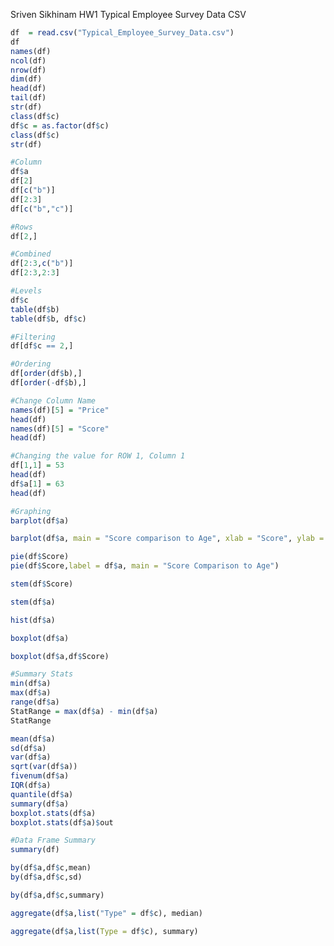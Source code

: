 Sriven Sikhinam
HW1 
Typical Employee Survey Data CSV

```r
df  = read.csv("Typical_Employee_Survey_Data.csv")
df
names(df)
ncol(df)
nrow(df)
dim(df)
head(df)
tail(df)
str(df)
class(df$c)
df$c = as.factor(df$c)
class(df$c)
str(df)
```
```r
#Column
df$a
df[2]
df[c("b")]
df[2:3]
df[c("b","c")]
```
```r
#Rows
df[2,]
```
```r
#Combined
df[2:3,c("b")]
df[2:3,2:3]
```
```r
#Levels
df$c
table(df$b)
table(df$b, df$c)
```
```r
#Filtering 
df[df$c == 2,]
```
```r
#Ordering 
df[order(df$b),]
df[order(-df$b),]
```
```r
#Change Column Name
names(df)[5] = "Price"
head(df)
names(df)[5] = "Score"
head(df)
```
```r
#Changing the value for ROW 1, Column 1 
df[1,1] = 53
head(df)
df$a[1] = 63
head(df)
```
```r
#Graphing 
barplot(df$a)
```
```r
barplot(df$a, main = "Score comparison to Age", xlab = "Score", ylab = "Age", col="Red", names.arg = df$Score)
```
```r
pie(df$Score)
pie(df$Score,label = df$a, main = "Score Comparison to Age")
```
```r
stem(df$Score)
```
```r
stem(df$a)
```
```r
hist(df$a)
```
```r
boxplot(df$a)
```
```r
boxplot(df$a,df$Score)
```
```r
#Summary Stats
min(df$a)
max(df$a)
range(df$a)
StatRange = max(df$a) - min(df$a)
StatRange

mean(df$a)
sd(df$a)
var(df$a)
sqrt(var(df$a))
fivenum(df$a)
IQR(df$a)
quantile(df$a)
summary(df$a)
boxplot.stats(df$a)
boxplot.stats(df$a)$out
```
```r
#Data Frame Summary
summary(df)
```

```r
by(df$a,df$c,mean)
by(df$a,df$c,sd)
```
```r
by(df$a,df$c,summary)
```
```r
aggregate(df$a,list("Type" = df$c), median)
```
```r
aggregate(df$a,list(Type = df$c), summary)
```



